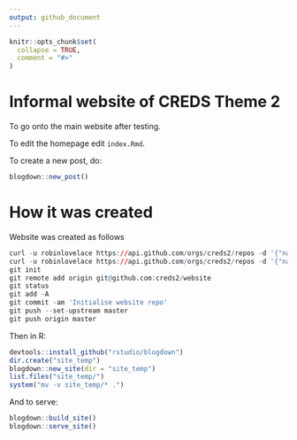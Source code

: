 ```yaml
---
output: github_document
---
```


<!-- README.md is generated from README.Rmd. Please edit that file -->

```r
knitr::opts_chunk$set(
  collapse = TRUE,
  comment = "#>"
)
```

# Informal website of CREDS Theme 2

To go onto the main website after testing.

To edit the homepage edit `index.Rmd`.

To create a new post, do:

```r
blogdown::new_post()
```


# How it was created

Website was created as follows

```r
curl -u robinlovelace https://api.github.com/orgs/creds2/repos -d '{"name":"creds2.github.io", "description":"CREDS Website", "private": false, "has_issues": true, "has_projects": true, "has_wiki":false }'
curl -u robinlovelace https://api.github.com/orgs/creds2/repos -d '{"name":"website", "description":"CREDS Website source code", "private": false, "has_issues": true, "has_projects": true, "has_wiki":false }'
git init
git remote add origin git@github.com:creds2/website
git status
git add -A
git commit -am 'Initialise website repo'
git push --set-upstream master
git push origin master
```

Then in R:

```r
devtools::install_github("rstudio/blogdown")
dir.create("site_temp")
blogdown::new_site(dir = "site_temp")
list.files("site_temp/")
system("mv -v site_temp/* .")
```

And to serve:

```r
blogdown::build_site()
blogdown::serve_site()
```


